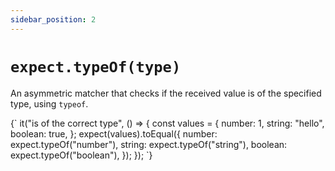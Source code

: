```yaml
---
sidebar_position: 2
---
```



# `expect.typeOf(type)`

An asymmetric matcher that checks if the received value is of the specified type, using `typeof`.


<TestFile name="exactly">
{`
it("is of the correct type", () => {
  const values = {
    number: 1,
    string: "hello",
    boolean: true,
  };
  expect(values).toEqual({
    number: expect.typeOf("number"),
    string: expect.typeOf("string"),
    boolean: expect.typeOf("boolean"),
  });
});
`}
</TestFile>